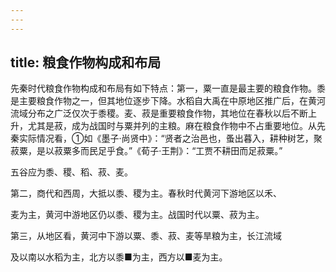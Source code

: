 ```yaml
---
---
---
```

title: 粮食作物构成和布局
---



先秦时代粮食作物构成和布局有如下特点：第一，粟一直是最主要的粮食作物。黍是主要粮食作物之一，但其地位逐步下降。水稻自大禹在中原地区推广后，在黄河流域分布之广泛仅次于黍稷。麦、菽是重要粮食作物，其地位在春秋以后不断上升，尤其是菽，成为战国时与粟并列的主粮。麻在粮食作物中不占重要地位。从先秦实际情况看，①如《墨子·尚贤中》：“贤者之治邑也，蚤出暮入，耕种树艺，聚菽粟，是以菽粟多而民足乎食。”《荀子·王荆》：“工贾不耕田而足菽粟。”

五谷应为黍、稷、稻、菽、麦。

第二，商代和西周，大抵以黍、稷为主。春秋时代黄河下游地区以禾、

麦为主，黄河中游地区仍以黍、稷为主。战国时代以粟、菽为主。

第三，从地区看，黄河中下游以粟、黍、菽、麦等旱粮为主，长江流域

及以南以水稻为主，北方以黍■为主，西方以■麦为主。